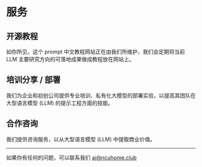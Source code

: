 # 服务

## 开源教程
如你所见，这个 prompt 中文教程网站正在由我们所维护，我们会定期将当前 LLM 主要研究方向的可落地成果做成教程放在网站上。

## 培训分享 / 部署
我们为企业和初创公司提供专业培训、私有化大模型的部署实验，以提高其团队在大型语言模型 (LLM) 的提示工程方面的技能。

## 合作咨询
我们提供咨询服务，以从大型语言模型 (LLM) 中提取商业价值。

---

如果你有任何的问题，可以联系我们 [ai@ncuhome.club](mailto:ai@ncuhome.club)